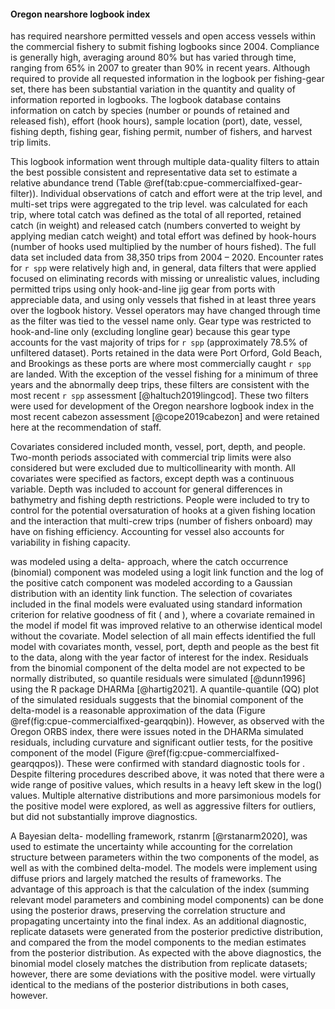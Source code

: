 #### Oregon nearshore logbook index

\Glsentrylong{odfw} has required nearshore
permitted vessels and open access vessels within the commercial fishery
to submit fishing logbooks since 2004.
Compliance is generally high, averaging around 80\% but has varied through
time, ranging from 65\% in 2007 to greater than 90\% in recent years.
Although required to provide all requested information in the logbook per
fishing-gear set,
there has been substantial variation in the quantity and quality
of information reported in logbooks. The logbook database contains
information on catch by species (number or pounds of retained and released
fish), effort (hook hours), sample location (port), date, vessel, fishing
depth, fishing gear, fishing permit, number of fishers, and harvest trip
limits.

This logbook information went through multiple data-quality filters to attain the
best possible consistent and representative data set to estimate
a relative abundance trend (Table \@ref(tab:cpue-commercialfixed-gear-filter)).
Individual observations of catch and effort were at the trip level,
and multi-set trips were aggregated to the trip level.
\Glsentrylong{cpue} was calculated for each trip, where total
catch was defined as the total of all reported, retained catch (in weight) and
released catch (numbers converted to weight by applying median catch
weight) and total effort was defined by hook-hours (number of hooks used
multiplied by the number of hours fished). The full data set included data
from 38,350 trips from 2004 – 2020.
Encounter rates for `r spp` were relatively high and, in general,
data filters that were applied focused on
eliminating records with missing or unrealistic values, including
permitted trips using only hook-and-line jig gear from ports with appreciable
data, and using only vessels that fished in at least three years over the
logbook history. Vessel operators may have changed through time as the filter
was tied to the vessel name only. Gear type was restricted to hook-and-line
only (excluding longline gear) because this gear type accounts for the vast
majority of trips for `r spp` (approximately 78.5\% of unfiltered dataset).
Ports retained in the data were Port Orford, Gold Beach, and Brookings as
these ports are where most commercially caught `r spp` are landed. With the
exception of the vessel fishing for a minimum of three years and the
abnormally deep trips, these filters are consistent with the most recent
`r spp` assessment [@haltuch2019lingcod]. These two filters were used for
development of the Oregon nearshore logbook index in the most recent cabezon
assessment [@cope2019cabezon] and were retained here at the recommendation of
\gls{odfw} staff.

Covariates considered included month, vessel, port, depth, and people.
Two-month periods associated with commercial trip limits were also considered
but were excluded due to multicollinearity with month. All covariates were
specified as factors, except depth was a continuous variable. Depth was
included to account for general differences in bathymetry and fishing depth
restrictions. People were included to try to control for the potential
oversaturation of hooks at a given fishing location and the interaction that
multi-crew trips (number of fishers onboard) may have on fishing efficiency.
Accounting for vessel also accounts for variability in fishing capacity.

\Glsentrylong{cpue} was modeled using a delta-\gls{glm} approach,
where the catch occurrence
(binomial) component was modeled using a logit link function and the log of
the positive catch component was modeled according to a Gaussian distribution
with an identity link function. The selection of covariates included in the final
models were evaluated using standard information criterion for relative
goodness of fit (\gls{aic} and \gls{bic}), where a covariate remained in the model if
model fit was improved relative to an otherwise identical model without the
covariate.
<!--(Table \@ref(tab:OR-COMM-NSLOG-CPUE-model-selection)).-->
Model selection of all
main effects identified the full model with covariates month, vessel, port,
depth and people as the best fit to the data, along with the year factor of
interest for the index. Residuals from the binomial component of the delta
model are not expected to be normally distributed, so quantile residuals were
simulated [@dunn1996] using the R package DHARMa [@hartig2021]. A
quantile-quantile (QQ) plot of the simulated residuals suggests that the
binomial component of the delta-model is a reasonable approximation of the
data (Figure \@ref(fig:cpue-commercialfixed-gearqqbin)).
However, as observed with the Oregon ORBS
\gls{cpue} index, there were issues noted in the DHARMa simulated residuals,
including curvature and significant outlier tests, for the positive component
of the model (Figure \@ref(fig:cpue-commercialfixed-gearqqpos)).
These were confirmed with standard
diagnostic tools for \glspl{glm}.
Despite filtering procedures described above, it
was noted that there were a wide range of positive \gls{cpue} values, which results
in a heavy left skew in the log(\gls{cpue}) values. Multiple alternative
distributions and more parsimonious models for the positive model were
explored, as well as aggressive filters for outliers, but did not
substantially improve diagnostics.

A Bayesian delta-\gls{glm} modelling framework, rstanrm [@rstanarm2020],
was used to estimate the uncertainty
while accounting for the correlation structure between parameters within the
two components of the model, as well as with the combined delta-model.
The models were implement using diffuse priors and largely matched
the results of \gls{mle} frameworks.
The advantage of this approach is that the calculation of the index
(summing relevant model parameters and combining model components) can be
done using the posterior draws, preserving the correlation structure and
propagating uncertainty into the final index. As
an additional diagnostic, replicate datasets were generated from the
posterior predictive distribution, and compared the \gls{mle}
from the model components to the median estimates from the
posterior distribution. As expected with the above diagnostics, the binomial
model closely matches the distribution from replicate datasets; however,
there are some deviations with the positive model. \Gls{mle} were virtually
identical to the medians of the posterior distributions in both cases,
however.
